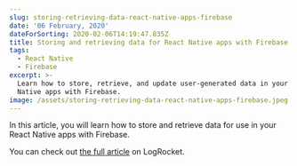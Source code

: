 ```yaml
---
slug: storing-retrieving-data-react-native-apps-firebase
date: '06 February, 2020'
dateForSorting: 2020-02-06T14:19:47.835Z
title: Storing and retrieving data for React Native apps with Firebase
tags:
  - React Native
  - Firebase
excerpt: >-
  Learn how to store, retrieve, and update user-generated data in your React
  Native apps with Firebase.
image: /assets/storing-retrieving-data-react-native-apps-firebase.jpeg
---
```

In this article, you will learn how to store and retrieve data for use in your React Native apps with Firebase.

You can check out [the full article](https://blog.logrocket.com/storing-retrieving-data-react-native-apps-firebase/) on LogRocket.
